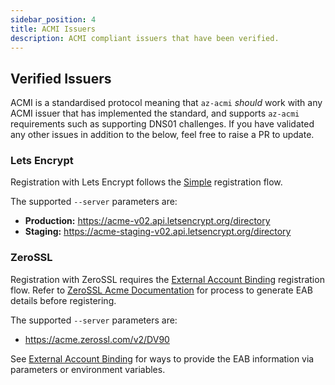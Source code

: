 ---
sidebar_position: 4
title: ACMI Issuers
description: ACMI compliant issuers that have been verified.
---

## Verified Issuers

ACMI is a standardised protocol meaning that ```az-acmi``` *should* work with any ACMI issuer that has implemented the standard, and supports ```az-acmi``` requirements such as supporting DNS01 challenges. If you have validated any other issues in addition to the below, feel free to raise a PR to update.

### Lets Encrypt

Registration with Lets Encrypt follows the [Simple](../operations.md#simple-registration) registration flow. 

The supported ```--server``` parameters are: 

- **Production:** https://acme-v02.api.letsencrypt.org/directory
- **Staging:** https://acme-staging-v02.api.letsencrypt.org/directory


### ZeroSSL

Registration with ZeroSSL requires the [External Account Binding](../operations.md#external-account-binding-eab) registration flow. Refer to [ZeroSSL Acme Documentation](https://zerossl.com/documentation/acme/) for process to generate EAB details before registering.

The supported ```--server``` parameters are: 

- https://acme.zerossl.com/v2/DV90

See [External Account Binding](../operations.md#external-account-binding-eab) for ways to provide the EAB information via parameters or environment variables.